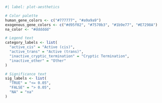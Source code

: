 ```r
#| label: plot-aesthetics

# Color palette
human_gene_colors <- c("#777777", "#a9a9a9")
exogenous_gene_colors <- c("#d95f02", "#7570b3", "#1b9e77", "#E7298A")
na_color <- "#dddddd"

# Legend text
category_labels <- list(
  "active_cis" = "Active (cis)",
  "active_trans" = "Active (trans)",
  "inactive_cryptic_termination" = "Cryptic Termination",
  "inactive_other" = "Other"
)

# Significance text
sig_labels <- list(
  "TRUE" = "<= 0.05",
  "FALSE" = "> 0.05",
  "NA" = "na"
)
```